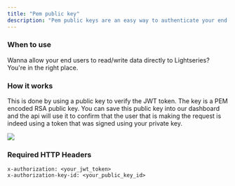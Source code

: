 ```yaml
---
title: "Pem public key"
description: "Pem public keys are an easy way to authenticate your end users using the same jwt token that you use to authenticate your API requests."
---
```


### When to use

Wanna allow your end users to read/write data directly to Lightseries? You're in the right place.

### How it works

This is done by using a public key to verify the JWT token. The key is a PEM encoded RSA public key. You can save this public key into our dashboard and the api will use it to confirm that the user that is making the request is indeed using a token that was signed using your private key.

<Frame caption="key id represents <your_public_key_id>">
  <img src="/images/pem_public_key.png" />
</Frame>

### Required HTTP Headers

```http
x-authorization: <your_jwt_token>
x-authorization-key-id: <your_public_key_id>
```

